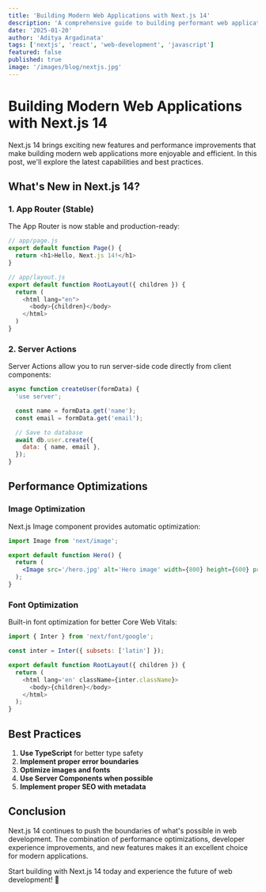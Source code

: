 ```yaml
---
title: 'Building Modern Web Applications with Next.js 14'
description: 'A comprehensive guide to building performant web applications using Next.js 14 with the latest features and best practices.'
date: '2025-01-20'
author: 'Aditya Argadinata'
tags: ['nextjs', 'react', 'web-development', 'javascript']
featured: false
published: true
image: '/images/blog/nextjs.jpg'
---
```


# Building Modern Web Applications with Next.js 14

Next.js 14 brings exciting new features and performance improvements that make building modern web applications more enjoyable and efficient. In this post, we'll explore the latest capabilities and best practices.

## What's New in Next.js 14?

### 1. App Router (Stable)

The App Router is now stable and production-ready:

```javascript
// app/page.js
export default function Page() {
  return <h1>Hello, Next.js 14!</h1>
}

// app/layout.js
export default function RootLayout({ children }) {
  return (
    <html lang="en">
      <body>{children}</body>
    </html>
  )
}
```

### 2. Server Actions

Server Actions allow you to run server-side code directly from client components:

```javascript
async function createUser(formData) {
  'use server';

  const name = formData.get('name');
  const email = formData.get('email');

  // Save to database
  await db.user.create({
    data: { name, email },
  });
}
```

## Performance Optimizations

### Image Optimization

Next.js Image component provides automatic optimization:

```jsx
import Image from 'next/image';

export default function Hero() {
  return (
    <Image src='/hero.jpg' alt='Hero image' width={800} height={600} priority />
  );
}
```

### Font Optimization

Built-in font optimization for better Core Web Vitals:

```javascript
import { Inter } from 'next/font/google';

const inter = Inter({ subsets: ['latin'] });

export default function RootLayout({ children }) {
  return (
    <html lang='en' className={inter.className}>
      <body>{children}</body>
    </html>
  );
}
```

## Best Practices

1. **Use TypeScript** for better type safety
2. **Implement proper error boundaries**
3. **Optimize images and fonts**
4. **Use Server Components when possible**
5. **Implement proper SEO with metadata**

## Conclusion

Next.js 14 continues to push the boundaries of what's possible in web development. The combination of performance optimizations, developer experience improvements, and new features makes it an excellent choice for modern applications.

Start building with Next.js 14 today and experience the future of web development! 🚀
